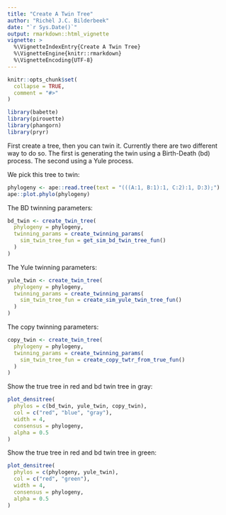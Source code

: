 ```yaml
---
title: "Create A Twin Tree"
author: "Richèl J.C. Bilderbeek"
date: "`r Sys.Date()`"
output: rmarkdown::html_vignette
vignette: >
  %\VignetteIndexEntry{Create A Twin Tree}
  %\VignetteEngine{knitr::rmarkdown}
  %\VignetteEncoding{UTF-8}
---
```


```r
knitr::opts_chunk$set(
  collapse = TRUE,
  comment = "#>"
)
```

```r
library(babette)
library(pirouette)
library(phangorn)
library(pryr)
```

First create a tree, then you can twin it. Currently there are two different way to do so.
The first is generating the twin using a Birth-Death (bd) process. The second using a Yule process.

We pick this tree to twin:

```r
phylogeny <- ape::read.tree(text = "(((A:1, B:1):1, C:2):1, D:3);")
ape::plot.phylo(phylogeny)
```

The BD twinning parameters:

```r
bd_twin <- create_twin_tree(
  phylogeny = phylogeny,
  twinning_params = create_twinning_params(
    sim_twin_tree_fun = get_sim_bd_twin_tree_fun()
  )
)
```

The Yule twinning parameters:

```r
yule_twin <- create_twin_tree(
  phylogeny = phylogeny,
  twinning_params = create_twinning_params(
    sim_twin_tree_fun = create_sim_yule_twin_tree_fun()
  )
)
```

The copy twinning parameters:

```r
copy_twin <- create_twin_tree(
  phylogeny = phylogeny,
  twinning_params = create_twinning_params(
    sim_twin_tree_fun = create_copy_twtr_from_true_fun()
  )
)
```

Show the true tree in red and bd twin tree in gray:

```r
plot_densitree(
  phylos = c(bd_twin, yule_twin, copy_twin),
  col = c("red", "blue", "gray"),
  width = 4,
  consensus = phylogeny,
  alpha = 0.5
)
```

Show the true tree in red and bd twin tree in green:

```r
plot_densitree(
  phylos = c(phylogeny, yule_twin),
  col = c("red", "green"),
  width = 4,
  consensus = phylogeny,
  alpha = 0.5
)
```
